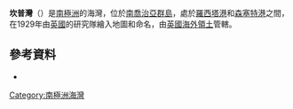{{Coord|54|2|S|37|27|W|source:GNIS|display=title}}

'''坎普灣'''（{{lang-en|Camp Bay}}）是[[南極洲|南極洲]]的海灣，位於[[南喬治亞群島|南喬治亞群島]]，處於[[羅西塔港|羅西塔港]]和[[森塞特港|森塞特港]]之間，在1929年由[[英國|英國]]的研究隊繪入地圖和命名，由[[英國海外領土|英國海外領土]]管轄。

==參考資料==
* {{usgs-gazetteer|id=2334}}

{{Antarctica-geo-stub}}
[[Category:南極洲海灣|Category:南極洲海灣]]
